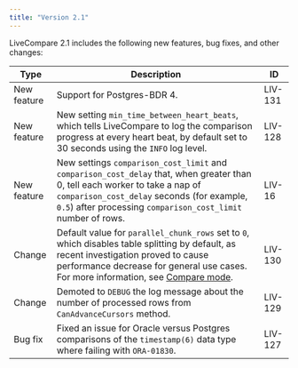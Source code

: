 ```yaml
---
title: "Version 2.1"
---
```


LiveCompare 2.1 includes the following new features, bug fixes, and other changes:

| Type           | Description                                                                                                                                                                            | ID |
| -------------- | -------------------------------------------------------------------------------------------------------------------------------------------------------------------------------------- | -- |
| New feature    | Support for Postgres-BDR 4.  | LIV-131 |
| New feature    | New setting `min_time_between_heart_beats`, which tells LiveCompare to log the comparison progress at every heart beat, by default set to 30 seconds using the `INFO` log level.       | LIV-128 |
| New feature    | New settings `comparison_cost_limit` and `comparison_cost_delay` that, when greater than 0, tell each worker to take a nap of `comparison_cost_delay` seconds (for example, `0.5`) after processing `comparison_cost_limit` number of rows. | LIV-16 | 
| Change         | Default value for `parallel_chunk_rows` set to `0`, which disables table splitting by default, as recent investigation proved to cause performance decrease for general use cases. For more information, see [Compare mode](/livecompare/latest/command_line_usage/#compare-mode). | LIV-130 |
| Change         | Demoted to `DEBUG` the log message about the number of processed rows from `CanAdvanceCursors` method. | LIV-129 |
| Bug fix        | Fixed an issue for Oracle versus Postgres comparisons of the `timestamp(6)` data type where failing with `ORA-01830`. | LIV-127 |
  
